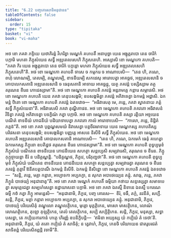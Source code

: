 ```yaml
---
title: "6.22 បញ្ចគោរសាទិអនុជានន"
tableOfContents: false
sidebar:
  order: 15
type: "tipitaka"
basket: "vi"
book: "vi-maha"
---
```



<DynamicBreadcrumb />

<Division number="299" book="vi-maha">

<Paragraph number="1350" book="vi-maha">
អថ ខោ ភគវា ភទ្ទិយេ យថាភិរន្តំ វិហរិត្វា មេណ្ឌកំ គហបតឹ អនាបុច្ឆា យេន អង្គុត្តរាបោ តេន ចារិកំ បក្កាមិ មហតា ភិក្ខុសំឃេន សទ្ធឹ អឌ្ឍតេលសេហិ ភិក្ខុសតេហិ. អស្សោសិ ខោ មេណ្ឌកោ គហបតិ—  “ភគវា កិរ យេន អង្គុត្តរាបោ តេន ចារិកំ បក្កន្តោ មហតា ភិក្ខុសំឃេន សទ្ធឹ អឌ្ឍតេលសេហិ ភិក្ខុសតេហី”តិ. អថ ខោ មេណ្ឌកោ គហបតិ ទាសេ ច កម្មករេ ច អាណាបេសិ—  “តេន ហិ, ភណេ, ពហុំ លោណម្បិ, តេលម្បិ, តណ្ឌុលម្បិ, ខាទនីយម្បិ សកដេសុ អារោបេត្វា អាគច្ឆថ, អឌ្ឍតេលសានិ ច គោបាលកសតានិ អឌ្ឍតេលសានិ ច ធេនុសតានិ អាទាយ អាគច្ឆន្តុ, យត្ថ ភគវន្តំ បស្សិស្សាម តត្ថ តរុណេន ខីរេន ភោជេស្សាមា”តិ. អថ ខោ មេណ្ឌកោ គហបតិ ភគវន្តំ អន្តរាមគ្គេ កន្តារេ សម្ភាវេសិ. អថ ខោ មេណ្ឌកោ គហបតិ យេន ភគវា តេនុបសង្កមិ; ឧបសង្កមិត្វា ភគវន្តំ អភិវាទេត្វា ឯកមន្តំ អដ្ឋាសិ. ឯកមន្តំ ឋិតោ ខោ មេណ្ឌកោ គហបតិ ភគវន្តំ ឯតទវោច—  “អធិវាសេតុ មេ, ភន្តេ, ភគវា ស្វាតនាយ ភត្តំ សទ្ធឹ ភិក្ខុសំឃេនា”តិ. អធិវាសេសិ ភគវា តុណ្ហីភាវេន. អថ ខោ មេណ្ឌកោ គហបតិ ភគវតោ អធិវាសនំ វិទិត្វា ភគវន្តំ អភិវាទេត្វា បទក្ខិណំ កត្វា បក្កាមិ.
</Paragraph>

<Paragraph number="1351" book="vi-maha">
អថ ខោ មេណ្ឌកោ គហបតិ តស្សា រត្តិយា អច្ចយេន បណីតំ ខាទនីយំ ភោជនីយំ បដិយាទាបេត្វា ភគវតោ កាលំ អារោចាបេសិ—  “កាលោ, ភន្តេ, និដ្ឋិតំ ភត្តន៑”តិ. អថ ខោ ភគវា បុព្ពណ្ហសមយំ និវាសេត្វា បត្តចីវរមាទាយ យេន មេណ្ឌកស្ស គហបតិស្ស បរិវេសនា តេនុបសង្កមិ; ឧបសង្កមិត្វា បញ្ញត្តេ អាសនេ និសីទិ សទ្ធឹ ភិក្ខុសំឃេន. អថ ខោ មេណ្ឌកោ គហបតិ អឌ្ឍតេលសានិ គោបាលកសតានិ អាណាបេសិ—  “តេន ហិ, ភណេ, ឯកមេកំ ធេនុំ គហេត្វា ឯកមេកស្ស ភិក្ខុនោ ឧបតិដ្ឋថ តរុណេន ខីរេន ភោជេស្សាមា”តិ. អថ ខោ មេណ្ឌកោ គហបតិ ពុទ្ធប្បមុខំ ភិក្ខុសំឃំ បណីតេន ខាទនីយេន ភោជនីយេន សហត្ថា សន្តប្បេសិ សម្បវារេសិ, តរុណេន ច ខីរេន. ភិក្ខូ កុក្កុច្ចាយន្តា ខីរំ ន បដិគ្គណ្ហន្តិ. “បដិគ្គណ្ហថ, ភិក្ខវេ, បរិភុញ្ជថា”តិ. អថ ខោ មេណ្ឌកោ គហបតិ ពុទ្ធប្បមុខំ ភិក្ខុសំឃំ បណីតេន ខាទនីយេន ភោជនីយេន សហត្ថា សន្តប្បេត្វា សម្បវារេត្វា តរុណេន ច ខីរេន ភគវន្តំ ភុត្តាវឹ ឱនីតបត្តបាណឹ ឯកមន្តំ និសីទិ. ឯកមន្តំ និសិន្នោ ខោ មេណ្ឌកោ គហបតិ ភគវន្តំ ឯតទវោច—  “សន្តិ, ភន្តេ, មគ្គា កន្តារា, អប្បោទកា អប្បភក្ខា, ន សុករា អបាថេយ្យេន គន្តុំ. សាធុ, ភន្តេ, ភគវា ភិក្ខូនំ បាថេយ្យំ អនុជានាតូ”តិ. អថ ខោ ភគវា មេណ្ឌកំ គហបតឹ ធម្មិយា កថាយ សន្ទស្សេត្វា សមាទបេត្វា សមុត្តេជេត្វា សម្បហំសេត្វា ឧដ្ឋាយាសនា បក្កាមិ.
</Paragraph>

<Paragraph number="1352" book="vi-maha">
អថ ខោ ភគវា ឯតស្មឹ និទានេ ឯតស្មឹ បករណេ ធម្មឹ កថំ កត្វា ភិក្ខូ អាមន្តេសិ—  “អនុជានាមិ, ភិក្ខវេ, បញ្ច គោរសេ—  ខីរំ, ទធឹ, តក្កំ, នវនីតំ, សប្បឹ. សន្តិ, ភិក្ខវេ, មគ្គា កន្តារា អប្បោទកា អប្បភក្ខា, ន សុករា អបាថេយ្យេន គន្តុំ. អនុជានាមិ, ភិក្ខវេ, បាថេយ្យំ បរិយេសិតុំ តណ្ឌុលោ តណ្ឌុលត្ថិកេន, មុគ្គោ មុគ្គត្ថិកេន, មាសោ មាសត្ថិកេន, លោណំ លោណត្ថិកេន, គុឡោ គុឡត្ថិកេន, តេលំ តេលត្ថិកេន, សប្បិ សប្បិត្ថិកេន. សន្តិ, ភិក្ខវេ, មនុស្សា, សទ្ធា បសន្នា, តេ កប្បិយការកានំ ហត្ថេ ហិរញ្ញំ ឧបនិក្ខិបន្តិ—  ‘ឥមិនា អយ្យស្ស យំ កប្បិយំ តំ ទេថា’តិ. អនុជានាមិ, ភិក្ខវេ, យំ តតោ កប្បិយំ តំ សាទិតុំ; ន ត្វេវាហំ, ភិក្ខវេ, កេនចិ បរិយាយេន ជាតរូបរជតំ សាទិតព្ពំ បរិយេសិតព្ពន្តិ វទាមី”តិ.
</Paragraph>
</Division>